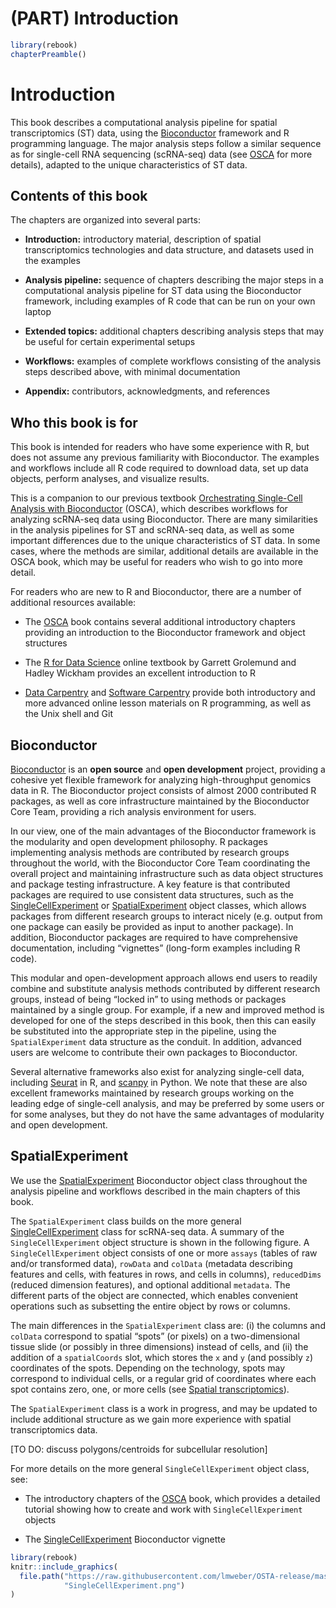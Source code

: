 # (PART) Introduction {-}

```r
library(rebook)
chapterPreamble()
```


# Introduction {#introduction}

This book describes a computational analysis pipeline for spatial transcriptomics (ST) data, using the [Bioconductor](http://bioconductor.org/) framework and R programming language. The major analysis steps follow a similar sequence as for single-cell RNA sequencing (scRNA-seq) data (see [OSCA](https://osca.bioconductor.org/) for more details), adapted to the unique characteristics of ST data.



## Contents of this book

The chapters are organized into several parts:

- **Introduction:** introductory material, description of spatial transcriptomics technologies and data structure, and datasets used in the examples

- **Analysis pipeline:** sequence of chapters describing the major steps in a computational analysis pipeline for ST data using the Bioconductor framework, including examples of R code that can be run on your own laptop

- **Extended topics:** additional chapters describing analysis steps that may be useful for certain experimental setups

- **Workflows:** examples of complete workflows consisting of the analysis steps described above, with minimal documentation

- **Appendix:** contributors, acknowledgments, and references



## Who this book is for

This book is intended for readers who have some experience with R, but does not assume any previous familiarity with Bioconductor. The examples and workflows include all R code required to download data, set up data objects, perform analyses, and visualize results.

This is a companion to our previous textbook [Orchestrating Single-Cell Analysis with Bioconductor](https://osca.bioconductor.org/) (OSCA), which describes workflows for analyzing scRNA-seq data using Bioconductor. There are many similarities in the analysis pipelines for ST and scRNA-seq data, as well as some important differences due to the unique characteristics of ST data. In some cases, where the methods are similar, additional details are available in the OSCA book, which may be useful for readers who wish to go into more detail.

For readers who are new to R and Bioconductor, there are a number of additional resources available:

- The [OSCA](https://osca.bioconductor.org/) book contains several additional introductory chapters providing an introduction to the Bioconductor framework and object structures

- The [R for Data Science](https://r4ds.had.co.nz/) online textbook by Garrett Grolemund and Hadley Wickham provides an excellent introduction to R

- [Data Carpentry](https://datacarpentry.org/) and [Software Carpentry](https://software-carpentry.org/) provide both introductory and more advanced online lesson materials on R programming, as well as the Unix shell and Git



## Bioconductor

[Bioconductor](http://bioconductor.org/) is an **open source** and **open development** project, providing a cohesive yet flexible framework for analyzing high-throughput genomics data in R. The Bioconductor project consists of almost 2000 contributed R packages, as well as core infrastructure maintained by the Bioconductor Core Team, providing a rich analysis environment for users.

In our view, one of the main advantages of the Bioconductor framework is the modularity and open development philosophy. R packages implementing analysis methods are contributed by research groups throughout the world, with the Bioconductor Core Team coordinating the overall project and maintaining infrastructure such as data object structures and package testing infrastructure. A key feature is that contributed packages are required to use consistent data structures, such as the [SingleCellExperiment](http://bioconductor.org/packages/release/bioc/vignettes/SingleCellExperiment/inst/doc/intro.html) or [SpatialExperiment](https://github.com/drighelli/SpatialExperiment) object classes, which allows packages from different research groups to interact nicely (e.g. output from one package can easily be provided as input to another package). In addition, Bioconductor packages are required to have comprehensive documentation, including "vignettes" (long-form examples including R code).

This modular and open-development approach allows end users to readily combine and substitute analysis methods contributed by different research groups, instead of being "locked in" to using methods or packages maintained by a single group. For example, if a new and improved method is developed for one of the steps described in this book, then this can easily be substituted into the appropriate step in the pipeline, using the `SpatialExperiment` data structure as the conduit. In addition, advanced users are welcome to contribute their own packages to Bioconductor.

Several alternative frameworks also exist for analyzing single-cell data, including [Seurat](https://satijalab.org/seurat/) in R, and [scanpy](https://scanpy.readthedocs.io/en/stable/) in Python. We note that these are also excellent frameworks maintained by research groups working on the leading edge of single-cell analysis, and may be preferred by some users or for some analyses, but they do not have the same advantages of modularity and open development.



## SpatialExperiment {#spatialexperiment}

We use the [SpatialExperiment](https://github.com/drighelli/SpatialExperiment) Bioconductor object class throughout the analysis pipeline and workflows described in the main chapters of this book.

The `SpatialExperiment` class builds on the more general [SingleCellExperiment](http://bioconductor.org/packages/release/bioc/vignettes/SingleCellExperiment/inst/doc/intro.html) class for scRNA-seq data. A summary of the `SingleCellExperiment` object structure is shown in the following figure. A `SingleCellExperiment` object consists of one or more `assays` (tables of raw and/or transformed data), `rowData` and `colData` (metadata describing features and cells, with features in rows, and cells in columns), `reducedDims` (reduced dimension features), and optional additional `metadata`. The different parts of the object are connected, which enables convenient operations such as subsetting the entire object by rows or columns.

The main differences in the `SpatialExperiment` class are: (i) the columns and `colData` correspond to spatial "spots" (or pixels) on a two-dimensional tissue slide (or possibly in three dimensions) instead of cells, and (ii) the addition of a `spatialCoords` slot, which stores the `x` and `y` (and possibly `z`) coordinates of the spots. Depending on the technology, spots may correspond to individual cells, or a regular grid of coordinates where each spot contains zero, one, or more cells (see [Spatial transcriptomics](#spatial_transcriptomics)).

The `SpatialExperiment` class is a work in progress, and may be updated to include additional structure as we gain more experience with spatial transcriptomics data.

[TO DO: discuss polygons/centroids for subcellular resolution]

For more details on the more general `SingleCellExperiment` object class, see:

- The introductory chapters of the [OSCA](https://osca.bioconductor.org/) book, which provides a detailed tutorial showing how to create and work with `SingleCellExperiment` objects

- The [SingleCellExperiment](http://bioconductor.org/packages/release/bioc/vignettes/SingleCellExperiment/inst/doc/intro.html) Bioconductor vignette


```r
library(rebook)
knitr::include_graphics(
  file.path("https://raw.githubusercontent.com/lmweber/OSTA-release/master/images", 
            "SingleCellExperiment.png")
)
```


